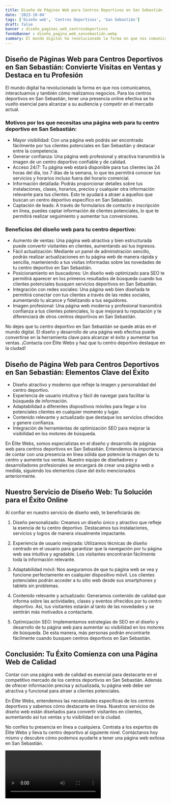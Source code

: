 ```yaml
---
title: Diseño de Páginas Web para Centros Deportivos en San Sebastián
date: '2023-10-04'
tags: ['Diseño web', 'Centros Deportivos', 'San Sebastián']
draft: false
banner : diseño_paginas_web_centrosdeportivos
fondoBanner : diseño_pagina_web_sansebastián.webp
summary: El mundo digital ha revolucionado la forma en que nos comunicamos, interactuamos y también cómo realizamos negocios. Para los centros deportivos en San Sebastián, tener una presencia online efectiva se ha vuelto esencial para alcanzar a su audiencia y competir en el mercado actual.
---
```


## Diseño de Páginas Web para Centros Deportivos en San Sebastián: Convierte Visitas en Ventas y Destaca en tu Profesión

El mundo digital ha revolucionado la forma en que nos comunicamos, interactuamos y también cómo realizamos negocios. Para los centros deportivos en San Sebastián, tener una presencia online efectiva se ha vuelto esencial para alcanzar a su audiencia y competir en el mercado actual.

### Motivos por los que necesitas una página web para tu centro deportivo en San Sebastián:

- Mayor visibilidad: Con una página web podrás ser encontrado fácilmente por tus clientes potenciales en San Sebastián y destacar entre la competencia.
- Generar confianza: Una página web profesional y atractiva transmitirá la imagen de un centro deportivo confiable y de calidad.
- Acceso 24/7: Tu página web estará disponible para tus clientes las 24 horas del día, los 7 días de la semana, lo que les permitirá conocer tus servicios y horarios incluso fuera del horario comercial.
- Información detallada: Podrás proporcionar detalles sobre tus instalaciones, clases, horarios, precios y cualquier otra información relevante para tus clientes. Esto te ayudará a atraer a aquellos que buscan un centro deportivo específico en San Sebastián.
- Captación de leads: A través de formularios de contacto e inscripción en línea, puedes captar información de clientes potenciales, lo que te permitirá realizar seguimiento y aumentar tus conversiones.

### Beneficios del diseño web para tu centro deportivo:

- Aumento de ventas: Una página web atractiva y bien estructurada puede convertir visitantes en clientes, aumentando así tus ingresos.
- Fácil actualización: Mediante un panel de administración sencillo, podrás realizar actualizaciones en tu página web de manera rápida y sencilla, manteniendo a tus visitas informadas sobre las novedades de tu centro deportivo en San Sebastián.
- Posicionamiento en buscadores: Un diseño web optimizado para SEO te permitirá aparecer en los primeros resultados de búsqueda cuando tus clientes potenciales busquen servicios deportivos en San Sebastián.
- Integración con redes sociales: Una página web bien diseñada te permitirá conectar con tus clientes a través de las redes sociales, aumentando tu alcance y fidelizando a tus seguidores.
- Imagen profesional: Una página web moderna y profesional transmitirá confianza a tus clientes potenciales, lo que mejorará tu reputación y te diferenciará de otros centros deportivos en San Sebastián.

No dejes que tu centro deportivo en San Sebastián se quede atrás en el mundo digital. El diseño y desarrollo de una página web efectiva puede convertirse en la herramienta clave para alcanzar el éxito y aumentar tus ventas. ¡Contacta con Élite Webs y haz que tu centro deportivo destaque en la ciudad!

<GifSeo />

<Cta />

## Diseño de Página Web para Centros Deportivos en San Sebastián: Elementos Clave del Éxito

- Diseño atractivo y moderno que refleje la imagen y personalidad del centro deportivo.
- Experiencia de usuario intuitiva y fácil de navegar para facilitar la búsqueda de información.
- Adaptabilidad a diferentes dispositivos móviles para llegar a los potenciales clientes en cualquier momento y lugar.
- Contenido relevante y actualizado que destaque los servicios ofrecidos y genere confianza.
- Integración de herramientas de optimización SEO para mejorar la visibilidad en los motores de búsqueda.

En Élite Webs, somos especialistas en el diseño y desarrollo de páginas web para centros deportivos en San Sebastián. Entendemos la importancia de contar con una presencia en línea sólida que potencie la imagen de tu centro y aumente tus ventas. Nuestro equipo de diseñadores y desarrolladores profesionales se encargará de crear una página web a medida, siguiendo los elementos clave del éxito mencionados anteriormente.

## Nuestro Servicio de Diseño Web: Tu Solución para el Éxito Online

Al confiar en nuestro servicio de diseño web, te beneficiarás de:

1. Diseño personalizado: Creamos un diseño único y atractivo que refleje la esencia de tu centro deportivo. Destacamos tus instalaciones, servicios y logros de manera visualmente impactante.

2. Experiencia de usuario mejorada: Utilizamos técnicas de diseño centrado en el usuario para garantizar que la navegación por tu página web sea intuitiva y agradable. Los visitantes encontrarán fácilmente toda la información relevante.

3. Adaptabilidad móvil: Nos aseguramos de que tu página web se vea y funcione perfectamente en cualquier dispositivo móvil. Los clientes potenciales podrán acceder a tu sitio web desde sus smartphones y tablets sin problemas.

4. Contenido relevante y actualizado: Generamos contenido de calidad que informa sobre las actividades, clases y eventos ofrecidos por tu centro deportivo. Así, tus visitantes estarán al tanto de las novedades y se sentirán más motivados a contactarte.

5. Optimización SEO: Implementamos estrategias de SEO en el diseño y desarrollo de tu página web para aumentar su visibilidad en los motores de búsqueda. De esta manera, más personas podrán encontrarte fácilmente cuando busquen centros deportivos en San Sebastián.

## Conclusión: Tu Éxito Comienza con una Página Web de Calidad

Contar con una página web de calidad es esencial para destacarte en el competitivo mercado de los centros deportivos en San Sebastián. Además de ofrecer información precisa y actualizada, tu página web debe ser atractiva y funcional para atraer a clientes potenciales.

En Élite Webs, entendemos las necesidades específicas de los centros deportivos y sabemos cómo destacarte en línea. Nuestros servicios de diseño web están diseñados para convertir visitantes en clientes, aumentando así tus ventas y tu visibilidad en la ciudad.

No confíes tu presencia en línea a cualquiera. Contrata a los expertos de Élite Webs y lleva tu centro deportivo al siguiente nivel. Contáctanos hoy mismo y descubre cómo podemos ayudarte a tener una página web exitosa en San Sebastián.

<Video />

<CtaBot job='Centros Deportivos' city='San Sebastián'/>

<Gmaps query='San Sebastián+españa+maps' />
